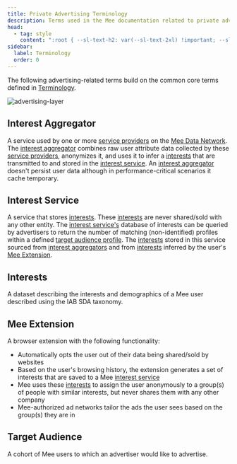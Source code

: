 ```yaml
---
title: Private Advertising Terminology
description: Terms used in the Mee documentation related to private advertising.
head:
  - tag: style
    content: ":root { --sl-text-h2: var(--sl-text-2xl) !important; --sl-text-h3: var(--sl-text-lg) !important; }"
sidebar:
  label: Terminology
  order: 0
---
```


The following advertising-related terms build on the common core terms defined in [Terminology](https://docs.mee.foundation/users/basics/terminology/).

![advertising-layer](../../images/advertising-layer.png)

## Interest Aggregator

A service used by one or more [service providers](https://docs.mee.foundation/users/basics/terminology/#service-provider) on the [Mee Data Network](https://docs.mee.foundation/users/basics/terminology/#mee-data-network). The [interest aggregator](#interest-aggregator) combines raw user attribute data collected by these [service providers](https://docs.mee.foundation/users/basics/terminology/#service-provider), anonymizes it, and uses it to infer a [interests](#interests) that are transmitted to and stored in the [interest service](#interest-service). An [interest aggregator](#interest-aggregator) doesn't persist user data although in performance-critical scenarios it cache temporary.

## Interest Service

A service that stores [interests](#interests). These [interests](#interests) are never shared/sold with any other entity. The [interest service's](#interest-service) database of interests can be queried by advertisers to return the number of matching (non-identified) profiles within a defined [target audience profile](#target-audience-profile). The [interests](#interests) stored in this service sourced from [interest aggregators](#interest-aggregator) and from [interests](#interests) inferred by the user's [Mee Extension](#mee-extension).

## Interests

A dataset describing the interests and demographics of a Mee user described using the IAB SDA taxonomy.

## Mee Extension

A browser extension with the following functionality:

- Automatically opts the user out of their data being shared/sold by websites
- Based on the user's browsing history, the extension generates a set of interests that are saved to a Mee [interest service](#interest-service)
- Mee uses these [interests](#interest) to assign the user anonymously to a group(s) of people with similar interests, but never shares them with any other company
- Mee-authorized ad networks tailor the ads the user sees based on the group(s) they are in

## Target Audience

A cohort of Mee users to which an advertiser would like to advertise.
